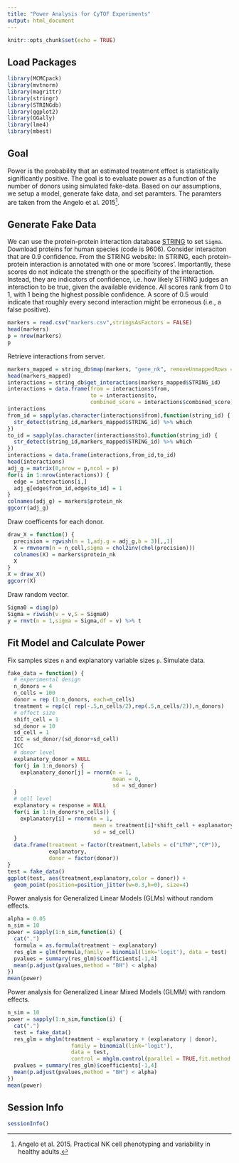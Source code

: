 ```yaml
---
title: "Power Analysis for CyTOF Experiments"
output: html_document
---
```


```r
knitr::opts_chunk$set(echo = TRUE)
```

## Load Packages

```r
library(MCMCpack)
library(mvtnorm)
library(magrittr)
library(stringr)
library(STRINGdb)
library(ggplot2)
library(GGally)
library(lme4)
library(mbest)
```

## Goal

Power is the probability that an estimated treatment effect is statistically significantly positive. The goal is to evaluate power as a function of the number of donors using simulated fake-data. Based on our assumptions, we setup a model, generate fake data, and set paramters. The paramters are taken from the Angelo et al. 2015[^1].

## Generate Fake Data

We can use the protein-protein interaction database [STRING](http://string-db.org/) to set ``Sigma``. Download proteins for human species (code is 9606). Consider interaciton that are 0.9 confidence. From the STRING website: In STRING, each protein-protein interaction is annotated with one or more 'scores'. Importantly, these scores do not indicate the strength or the specificity of the interaction. Instead, they are indicators of confidence, i.e. how likely STRING judges an interaction to be true, given the available evidence. All scores rank from 0 to 1, with 1 being the highest possible confidence. A score of 0.5 would indicate that roughly every second interaction might be erroneous (i.e., a false positive).

```r
markers = read.csv("markers.csv",stringsAsFactors = FALSE)
head(markers)
p = nrow(markers)
p
```

Retrieve interactions from server.

```r
markers_mapped = string_db$map(markers, "gene_nk", removeUnmappedRows = FALSE)
head(markers_mapped)
interactions = string_db$get_interactions(markers_mapped$STRING_id)
interactions = data.frame(from = interactions$from,
                          to = interactions$to,
                          combined_score = interactions$combined_score)
interactions
from_id = sapply(as.character(interactions$from),function(string_id) {
  str_detect(string_id,markers_mapped$STRING_id) %>% which
})
to_id = sapply(as.character(interactions$to),function(string_id) {
  str_detect(string_id,markers_mapped$STRING_id) %>% which
})
interactions = data.frame(interactions,from_id,to_id)
head(interactions)
adj_g = matrix(0,nrow = p,ncol = p)
for(i in 1:nrow(interactions)) {
  edge = interactions[i,]
  adj_g[edge$from_id,edge$to_id] = 1
}
colnames(adj_g) = markers$protein_nk
ggcorr(adj_g)
```

Draw coefficents for each donor.

```r
draw_X = function() {
  precision = rgwish(n = 1,adj.g = adj_g,b = 3)[,,1]
  X = rmvnorm(n = n_cell,sigma = chol2inv(chol(precision)))
  colnames(X) = markers$protein_nk
  X
}
X = draw_X()
ggcorr(X)
```

Draw random vector.

```r
Sigma0 = diag(p)
Sigma = riwish(v = v,S = Sigma0)
y = rmvt(n = 1,sigma = Sigma,df = v) %>% t
```

## Fit Model and Calculate Power

Fix samples sizes ``n`` and explanatory variable sizes ``p``. Simulate data.

```r
fake_data = function() {
  # experimental design
  n_donors = 4
  n_cells = 100
  donor = rep (1:n_donors, each=n_cells)
  treatment = rep(c( rep(-.5,n_cells/2),rep(.5,n_cells/2)),n_donors)
  # effect size
  shift_cell = 1
  sd_donor = 10
  sd_cell = 1
  ICC = sd_donor/(sd_donor+sd_cell)
  ICC
  # donor level
  explanatory_donor = NULL
  for(j in 1:n_donors) {
    explanatory_donor[j] = rnorm(n = 1,
                                 mean = 0,
                                 sd = sd_donor)
  }
  # cell level
  explanatory = response = NULL
  for(i in 1:(n_donors*n_cells)) {
    explanatory[i] = rnorm(n = 1,
                           mean = treatment[i]*shift_cell + explanatory_donor[donor[i]],
                           sd = sd_cell)
  }
  data.frame(treatment = factor(treatment,labels = c("LTNP","CP")),
             explanatory,
             donor = factor(donor))
}
test = fake_data()
ggplot(test, aes(treatment,explanatory,color = donor)) + 
  geom_point(position=position_jitter(w=0.3,h=0), size=4)
```

Power analysis for Generalized Linear Models (GLMs) without random effects.

```r
alpha = 0.05
n_sim = 10
power = sapply(1:n_sim,function(i) {
  cat(".")
  formula = as.formula(treatment ~ explanatory)
  res_glm = glm(formula,family = binomial(link='logit'), data = test)
  pvalues = summary(res_glm)$coefficients[-1,4]
  mean(p.adjust(pvalues,method = "BH") < alpha)
})
mean(power)
```

Power analysis for Generalized Linear Mixed Models (GLMM) with random effects.

```r
n_sim = 10
power = sapply(1:n_sim,function(i) {
  cat(".")
  test = fake_data()
  res_glm = mhglm(treatment ~ explanatory + (explanatory | donor),
                    family = binomial(link='logit'),
                    data = test,
                    control = mhglm.control(parallel = TRUE,fit.method = 'firthglm.fit'))
  pvalues = summary(res_glm)$coefficients[-1,4]
  mean(p.adjust(pvalues,method = "BH") < alpha)
})
mean(power)
```

## Session Info

```r
sessionInfo()
```

[^1]: Angelo et al. 2015. Practical NK cell phenotyping and variability in healthy adults.
